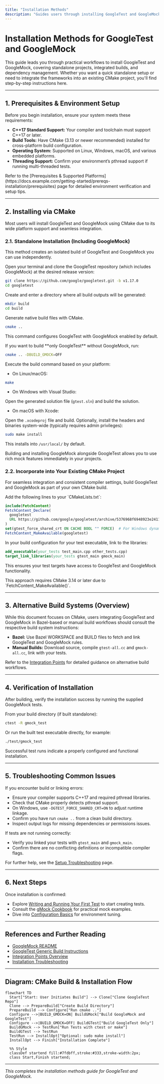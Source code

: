 ```yaml
---
title: "Installation Methods"
description: "Guides users through installing GoogleTest and GoogleMock using different workflows, including CMake, Bazel, and manual build steps. Covers both dependency integration and standalone usage scenarios."
---
```


# Installation Methods for GoogleTest and GoogleMock

This guide leads you through practical workflows to install GoogleTest and GoogleMock, covering standalone projects, integrated builds, and dependency management. Whether you want a quick standalone setup or need to integrate the frameworks into an existing CMake project, you'll find step-by-step instructions here.

---

## 1. Prerequisites & Environment Setup

Before you begin installation, ensure your system meets these requirements:

- **C++17 Standard Support:** Your compiler and toolchain must support C++17 or later.
- **Build Tools:** Have CMake (3.13 or newer recommended) installed for cross-platform build configuration.
- **Operating System:** Supported on Linux, Windows, macOS, and various embedded platforms.
- **Threading Support:** Confirm your environment’s pthread support if running multi-threaded tests.

<Info>
Refer to the [Prerequisites & Supported Platforms](https://docs.example.com/getting-started/prereqs-installation/prerequisites) page for detailed environment verification and setup tips.
</Info>

---

## 2. Installing via CMake

Most users will install GoogleTest and GoogleMock using CMake due to its wide platform support and seamless integration.

### 2.1. Standalone Installation (Including GoogleMock)

This method creates an isolated build of GoogleTest and GoogleMock you can use independently.

<Steps>
<Step title="Clone the Repository">
Open your terminal and clone the GoogleTest repository (which includes GoogleMock) at the desired release version:

```bash
git clone https://github.com/google/googletest.git -b v1.17.0
cd googletest
```
</Step>
<Step title="Create a Build Directory">
Create and enter a directory where all build outputs will be generated:

```bash
mkdir build
cd build
```
</Step>
<Step title="Configure the Build with CMake">
Generate native build files with CMake.

```bash
cmake ..
```

This command configures GoogleTest with GoogleMock enabled by default.

<Note>
If you want to build **only GoogleTest** without GoogleMock, run:

```bash
cmake .. -DBUILD_GMOCK=OFF
```
</Note>
</Step>
<Step title="Build the Libraries">
Execute the build command based on your platform:

- On Linux/macOS:

```bash
make
```

- On Windows with Visual Studio:

Open the generated solution file (`gtest.sln`) and build the solution.

- On macOS with Xcode:

Open the `.xcodeproj` file and build.
</Step>
<Step title="(Optional) Install the Libraries">
Optionally, install the headers and binaries system-wide (typically requires admin privileges):

```bash
sudo make install
```

This installs into `/usr/local/` by default.
</Step>
</Steps>

<Tip>
Building and installing GoogleMock alongside GoogleTest allows you to use rich mock features immediately in your projects.
</Tip>

### 2.2. Incorporate into Your Existing CMake Project

For seamless integration and consistent compiler settings, build GoogleTest and GoogleMock as part of your own CMake build.

<Steps>
<Step title="Add GoogleTest as a Subdirectory">
Add the following lines to your `CMakeLists.txt`:

```cmake
include(FetchContent)
FetchContent_Declare(
  googletest
  URL https://github.com/google/googletest/archive/5376968f6948923e2411081fd9372e71a59d8e77.zip
)
set(gtest_force_shared_crt ON CACHE BOOL "" FORCE)  # For Windows dynamic runtime compatibility
FetchContent_MakeAvailable(googletest)
```
</Step>
<Step title="Link Your Test Targets with GoogleTest and GoogleMock">
In your build configuration for your test executable, link to the libraries:

```cmake
add_executable(your_tests test_main.cpp other_tests.cpp)
target_link_libraries(your_tests gtest_main gmock_main)
```

This ensures your test targets have access to GoogleTest and GoogleMock functionality.
</Step>
</Steps>

<Note>
This approach requires CMake 3.14 or later due to `FetchContent_MakeAvailable()`.
</Note>

---

## 3. Alternative Build Systems (Overview)

While this document focuses on CMake, users integrating GoogleTest and GoogleMock in Bazel-based or manual build workflows should consult the respective build system instructions:

- **Bazel:** Use Bazel WORKSPACE and BUILD files to fetch and link GoogleTest and GoogleMock rules.
- **Manual Builds:** Download source, compile `gtest-all.cc` and `gmock-all.cc`, link with your tests.

Refer to the [Integration Points](https://docs.example.com/overview/integration-platforms/integration-points) for detailed guidance on alternative build workflows.

---

## 4. Verification of Installation

After building, verify the installation success by running the supplied GoogleMock tests.

From your build directory (if built standalone):

```bash
ctest -R gmock_test
```

Or run the built test executable directly, for example:

```bash
./test/gmock_test
```

Successful test runs indicate a properly configured and functional installation.

---

## 5. Troubleshooting Common Issues

<Tip>
If you encounter build or linking errors:

- Ensure your compiler supports C++17 and required pthread libraries.
- Check that CMake properly detects pthread support.
- On Windows, use `-DGTEST_FORCE_SHARED_CRT=ON` to adjust runtime linkage.
- Confirm you have run `cmake ..` from a clean build directory.
- Inspect output logs for missing dependencies or permissions issues.
</Tip>

If tests are not running correctly:

- Verify you linked your tests with `gtest_main` and `gmock_main`.
- Confirm there are no conflicting definitions or incompatible compiler flags.

For further help, see the [Setup Troubleshooting](https://docs.example.com/getting-started/troubleshooting-faq/setup-troubleshooting) page.

---

## 6. Next Steps

Once installation is confirmed:

- Explore [Writing and Running Your First Test](https://docs.example.com/getting-started/quickstart-validation/hello-test) to start creating tests.
- Consult the [gMock Cookbook](https://google.github.io/googletest/gmock_cook_book.html) for practical mock examples.
- Dive into [Configuration Basics](https://docs.example.com/getting-started/prereqs-installation/configuration-basics) for environment tuning.

---

## References and Further Reading

- [GoogleMock README](https://github.com/google/googletest/blob/main/googlemock/README.md)
- [GoogleTest Generic Build Instructions](https://github.com/google/googletest/blob/main/googletest/README.md)
- [Integration Points Overview](https://docs.example.com/overview/integration-platforms/integration-points)
- [Installation Troubleshooting](https://docs.example.com/getting-started/troubleshooting-faq/setup-troubleshooting)


---

## Diagram: CMake Build & Installation Flow

```mermaid
flowchart TD
  Start["Start: User Initiates Build"] --> Clone["Clone GoogleTest Repo"]
  Clone --> PrepareBuild["Create Build Directory"]
  PrepareBuild --> Configure["Run cmake .."]
  Configure -->|BUILD_GMOCK=ON| BuildGMock["Build GoogleMock and GoogleTest"]
  Configure -->|BUILD_GMOCK=OFF| BuildGTest["Build GoogleTest Only"]
  BuildGMock --> TestRun["Run Tests with ctest or make"]
  BuildGTest --> TestRun
  TestRun --> InstallOpt["Optional: sudo make install"]
  InstallOpt --> Finish["Installation Complete"]

  %% Style
  classDef startend fill:#7fdbff,stroke:#333,stroke-width:2px;
  class Start,Finish startend;
```


---

*This completes the installation methods guide for GoogleTest and GoogleMock.*

